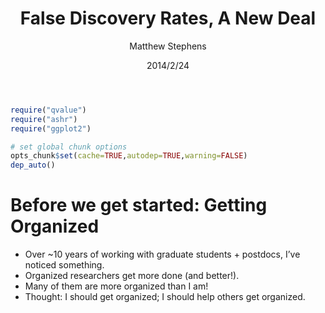 % False Discovery Rates, A New Deal
% Matthew Stephens
% 2014/2/24

```r
require("qvalue")
require("ashr")
require("ggplot2")
```

```r
# set global chunk options
opts_chunk$set(cache=TRUE,autodep=TRUE,warning=FALSE)
dep_auto()
```

# Before we get started: Getting Organized

- Over ~10 years of working with graduate students + postdocs,
I've noticed something.
- Organized researchers get more done (and better!).
- Many of them are more organized than I am!
- Thought: I should get organized; I should help others get organized.
